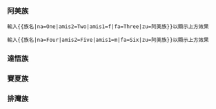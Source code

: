 ===阿美族===
{{族名|na=One|amis2=Two|amis1=f|fa=Three|zu=阿美族}}
<pre>輸入{{族名|na=One|amis2=Two|amis1=f|fa=Three|zu=阿美族}}以顯示上方效果</pre>
{{族名|na=One|amis2=Two|amis1=m|fa=Three|zu=阿美族}}
<pre>輸入{{族名|na=Four|amis2=Five|amis1=m|fa=Six|zu=阿美族}}以顯示上方效果</pre>

===達悟族===
{{族名|zu=達悟族|na=One|tao1=2|tao2=nan}}
===賽夏族===
{{族名|zu=賽夏族|na=Caocao|amis2=Sunquan|fa=Liubei}}
===排灣族===
{{族名|zu=排灣族|na=Sakinu|fa=Yalonglong}}